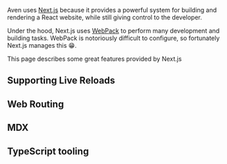 Aven uses [Next.js](https://nextjs.org/) because it provides a powerful system for building and rendering a React website, while still giving control to the developer.

Under the hood, Next.js uses [WebPack](https://webpack.js.org/) to perform many development and building tasks. WebPack is notoriously difficult to configure, so fortunately Next.js manages this 😁.

This page describes some great features provided by Next.js

## Supporting Live Reloads

## Web Routing

## MDX

## TypeScript tooling
